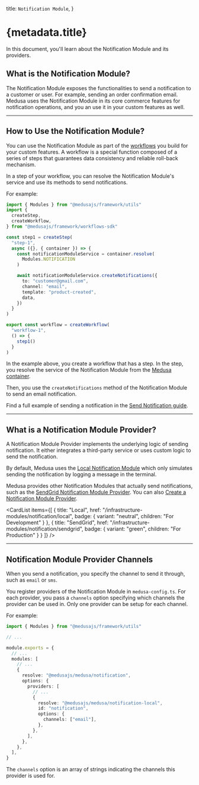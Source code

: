 
  title: `Notification Module`,
}

# {metadata.title}

In this document, you'll learn about the Notification Module and its providers.

## What is the Notification Module?

The Notification Module exposes the functionalities to send a notification to a customer or user. For example, sending an order confirmation email. Medusa uses the Notification Module in its core commerce features for notification operations, and you an use it in your custom features as well.

---

## How to Use the Notification Module?

You can use the Notification Module as part of the [workflows](!docs!/learn/fundamentals/workflows) you build for your custom features. A workflow is a special function composed of a series of steps that guarantees data consistency and reliable roll-back mechanism.

In a step of your workflow, you can resolve the Notification Module's service and use its methods to send notifications.

For example:

```ts
import { Modules } from "@medusajs/framework/utils"
import { 
  createStep,
  createWorkflow,
} from "@medusajs/framework/workflows-sdk"

const step1 = createStep(
  "step-1",
  async ({}, { container }) => {
    const notificationModuleService = container.resolve(
      Modules.NOTIFICATION
    )

    await notificationModuleService.createNotifications({
      to: "customer@gmail.com",
      channel: "email",
      template: "product-created",
      data,
    })
  } 
)

export const workflow = createWorkflow(
  "workflow-1",
  () => {
    step1()
  }
)
```

In the example above, you create a workflow that has a step. In the step, you resolve the service of the Notification Module from the [Medusa container](!docs!/learn/fundamentals/medusa-container).

Then, you use the `createNotifications` method of the Notification Module to send an email notification.

Find a full example of sending a notification in the [Send Notification guide](./send-notification/page.mdx).

---

## What is a Notification Module Provider?

A Notification Module Provider implements the underlying logic of sending notification. It either integrates a third-party service or uses custom logic to send the notification.

By default, Medusa uses the [Local Notification Module](./local/page.mdx) which only simulates sending the notification by logging a message in the terminal.

Medusa provides other Notification Modules that actually send notifications, such as the [SendGrid Notification Module Provider](./send-notification/page.mdx). You can also [Create a Notification Module Provider](/references/notification-provider-module).

<CardList
  items={[
    {
      title: "Local",
      href: "/infrastructure-modules/notification/local",
      badge: {
        variant: "neutral",
        children: "For Development"
      }
    },
    {
      title: "SendGrid",
      href: "/infrastructure-modules/notification/sendgrid",
      badge: {
        variant: "green",
        children: "For Production"
      }
    }
  ]}
/>

---

## Notification Module Provider Channels

When you send a notification, you specify the channel to send it through, such as `email` or `sms`. 

You register providers of the Notification Module in `medusa-config.ts`. For each provider, you pass a `channels` option specifying which channels the provider can be used in. Only one provider can be setup for each channel.

For example:

```ts title="medusa-config.ts" highlights={[["19"]]}
import { Modules } from "@medusajs/framework/utils"

// ...

module.exports = {
  // ...
  modules: [
    // ...
    {
      resolve: "@medusajs/medusa/notification",
      options: {
        providers: [
          // ...
          {
            resolve: "@medusajs/medusa/notification-local",
            id: "notification",
            options: {
              channels: ["email"],
            },
          },
        ],
      },
    },
  ],
}
```

The `channels` option is an array of strings indicating the channels this provider is used for.

